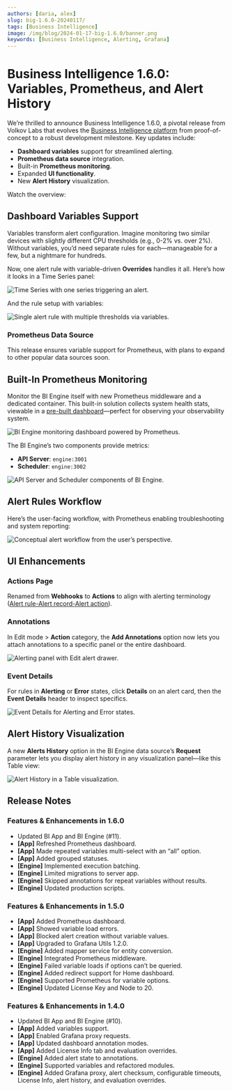 ```yaml
---
authors: [daria, alex]
slug: big-1.6.0-20240117/
tags: [Business Intelligence]
image: /img/blog/2024-01-17-big-1.6.0/banner.png
keywords: [Business Intelligence, Alerting, Grafana]
---
```



# Business Intelligence 1.6.0: Variables, Prometheus, and Alert History

We’re thrilled to announce Business Intelligence 1.6.0, a pivotal release from Volkov Labs that evolves the [Business Intelligence platform](/big/) from proof-of-concept to a robust development milestone. Key updates include:

- **Dashboard variables** support for streamlined alerting.
- **Prometheus data source** integration.
- Built-in **Prometheus monitoring**.
- Expanded **UI functionality**.
- New **Alert History** visualization.

Watch the overview:

<Shorts id="NG8eg1F5nX4" title="Business Intelligence 1.6.0 for Grafana" />

## Dashboard Variables Support

Variables transform alert configuration. Imagine monitoring two similar devices with slightly different CPU thresholds (e.g., 0-2% vs. over 2%). Without variables, you’d need separate rules for each—manageable for a few, but a nightmare for hundreds.

Now, one alert rule with variable-driven **Overrides** handles it all. Here’s how it looks in a Time Series panel:

<Image
  title="Time Series with one series triggering an alert."
  src="/img/blog/2024-01-17-big-1.6.0/var-1.png"
/>

And the rule setup with variables:

<Image
  title="Single alert rule with multiple thresholds via variables."
  src="/img/blog/2024-01-17-big-1.6.0/var-2.png"
/>

### Prometheus Data Source

This release ensures variable support for Prometheus, with plans to expand to other popular data sources soon.

## Built-In Prometheus Monitoring

Monitor the BI Engine itself with new Prometheus middleware and a dedicated container. This built-in solution collects system health stats, viewable in a [pre-built dashboard](https://github.com/VolkovLabs/business-intelligence/blob/main/provisioning/dashboards/engine.json)—perfect for observing your observability system.

<Image
  title="BI Engine monitoring dashboard powered by Prometheus."
  src="/img/blog/2024-01-17-big-1.6.0/prom.png"
/>

The BI Engine’s two components provide metrics:

- **API Server**: `engine:3001`
- **Scheduler**: `engine:3002`

<Image
  title="API Server and Scheduler components of BI Engine."
  src="/img/blog/2024-01-17-big-1.6.0/bi-app.png"
/>

## Alert Rules Workflow

Here’s the user-facing workflow, with Prometheus enabling troubleshooting and system reporting:

<Image
  title="Conceptual alert workflow from the user’s perspective."
  src="/img/blog/2024-01-17-big-1.6.0/workflow.png"
/>

## UI Enhancements

### Actions Page

Renamed from **Webhooks** to **Actions** to align with alerting terminology ([Alert rule-Alert record-Alert action](/big/alerting/)).

### Annotations

In Edit mode > **Action** category, the **Add Annotations** option now lets you attach annotations to a specific panel or the entire dashboard.

<Image
  title="Alerting panel with Edit alert drawer."
  src="/img/blog/2024-01-17-big-1.6.0/alerting-panel.png"
/>

### Event Details

For rules in **Alerting** or **Error** states, click **Details** on an alert card, then the **Event Details** header to inspect specifics.

<Image
  title="Event Details for Alerting and Error states."
  src="/img/blog/2024-01-17-big-1.6.0/event-details.png"
/>

## Alert History Visualization

A new **Alerts History** option in the BI Engine data source’s **Request** parameter lets you display alert history in any visualization panel—like this Table view:

<Image
  title="Alert History in a Table visualization."
  src="/img/blog/2024-01-17-big-1.6.0/alert-history.png"
/>

<GettingStarted />

## Release Notes

### Features & Enhancements in 1.6.0

- Updated BI App and BI Engine (#11).
- **[App]** Refreshed Prometheus dashboard.
- **[App]** Made repeated variables multi-select with an “all” option.
- **[App]** Added grouped statuses.
- **[Engine]** Implemented execution batching.
- **[Engine]** Limited migrations to server app.
- **[Engine]** Skipped annotations for repeat variables without results.
- **[Engine]** Updated production scripts.

### Features & Enhancements in 1.5.0

- **[App]** Added Prometheus dashboard.
- **[App]** Showed variable load errors.
- **[App]** Blocked alert creation without variable values.
- **[App]** Upgraded to Grafana Utils 1.2.0.
- **[Engine]** Added mapper service for entity conversion.
- **[Engine]** Integrated Prometheus middleware.
- **[Engine]** Failed variable loads if options can’t be queried.
- **[Engine]** Added redirect support for Home dashboard.
- **[Engine]** Supported Prometheus for variable options.
- **[Engine]** Updated License Key and Node to 20.

### Features & Enhancements in 1.4.0

- Updated BI App and BI Engine (#10).
- **[App]** Added variables support.
- **[App]** Enabled Grafana proxy requests.
- **[App]** Updated dashboard annotation modes.
- **[App]** Added License Info tab and evaluation overrides.
- **[Engine]** Added alert state to annotations.
- **[Engine]** Supported variables and refactored modules.
- **[Engine]** Added Grafana proxy, alert checksum, configurable timeouts, License Info, alert history, and evaluation overrides.

<Feedback />
